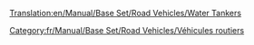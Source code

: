 [[Translation:en/Manual/Base Set/Road Vehicles/Water Tankers]]

{{fr/Manual/Base Set/Road Vehicles/Vehicule routier|nom      = Camion-citerne d'eau Uhl
  |img      = en/Manual/Base Set/Road Vehicles/Uhl Water Tanker.png
  |prix     = 4 551£ (9 102$)
  |vitesse  = 48 km/h (30 mph)
  |annualite= 421£ (842$)
  |design   = 1936
  |vie      = 15
  |capacite = 21000 litres d'eau
}}
{{fr/Manual/Base Set/Road Vehicles/Vehicule routier|nom      = Camion-citerne d'eau Balogh
  |img      = en/Manual/Base Set/Road Vehicles/Balogh Water Tanker.png
  |prix     = 5 781£ (11 562$)
  |vitesse  = 88 km/h (55 mph)
  |annualite= 787£ (1 574$)
  |design   = 1978
  |vie      = 15
  |capacite = 25000 litres d'eau
}}
{{fr/Manual/Base Set/Road Vehicles/Vehicule routier|nom      = Camion-citerne d'eau MPS
  |img      = en/Manual/Base Set/Road Vehicles/MPS Water Tanker.png
  |prix     = 6 191£ (12 382$)
  |vitesse  = 112 km/h (70 mph)
  |annualite= 1 125£ (2 250$)
  |design   = 2011
  |vie      = 15
  |capacite = 27000 litres d'eau
}}

[[Category:fr/Manual/Base Set/Road Vehicles/Véhicules routiers]]